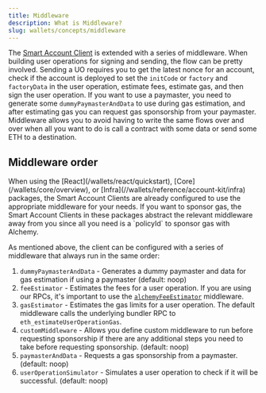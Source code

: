 ```yaml
---
title: Middleware
description: What is Middleware?
slug: wallets/concepts/middleware
---
```


The [Smart Account Client](/wallets/concepts/smart-account-client) is extended with a series of middleware. When building user operations for signing and sending, the flow can be pretty involved.
Sending a UO requires you to get the latest nonce for an account, check if the account is deployed to set the `initCode` or `factory` and `factoryData` in the user operation, estimate fees, estimate gas, and then sign the user operation.
If you want to use a paymaster, you need to generate some `dummyPaymasterAndData` to use during gas estimation, and after estimating gas you can request gas sponsorship from your paymaster.
Middleware allows you to avoid having to write the same flows over and over when all you want to do is call a contract with some data or send some ETH to a destination.

## Middleware order

<Tip>
  When using the [React](/wallets/react/quickstart),
  [Core](/wallets/core/overview), or
  [Infra](//wallets/reference/account-kit/infra) packages, the Smart Account
  Clients are already configured to use the appropriate middleware for your
  needs. If you want to sponsor gas, the Smart Account Clients in these packages
  abstract the relevant middleware away from you since all you need is a
  `policyId` to sponsor gas with Alchemy.
</Tip>

As mentioned above, the client can be configured with a series of middleware that always run in the same order:

1. `dummyPaymasterAndData` - Generates a dummy paymaster and data for gas estimation if using a paymaster (default: noop)
2. `feeEstimator` - Estimates the fees for a user operation. If you are using our RPCs, it's important to use the [`alchemyFeeEstimator`](/wallets/reference/account-kit/infra/functions/alchemyFeeEstimator) middleware.
3. `gasEstimator` - Estimates the gas limits for a user operation. The default middleware calls the underlying bundler RPC to `eth_estimateUserOperationGas`.
4. `customMiddleware` - Allows you define custom middleware to run before requesting sponsorship if there are any additional steps you need to take before requesting sponsorship. (default: noop)
5. `paymasterAndData` - Requests a gas sponsorship from a paymaster. (default: noop)
6. `userOperationSimulator` - Simulates a user operation to check if it will be successful. (default: noop)
